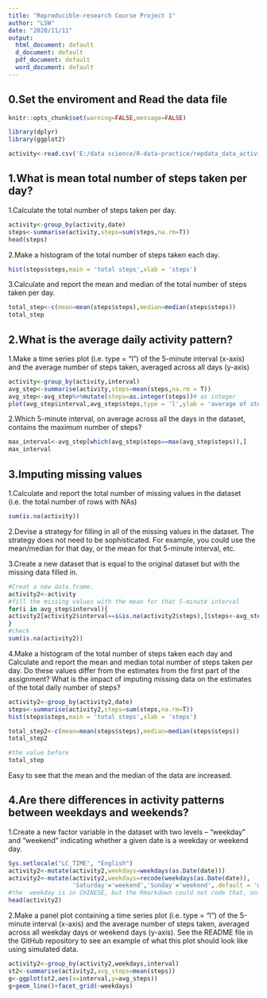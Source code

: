 ```yaml
---
title: "Reproducible-research Course Project 1"
author: "LSW"
date: "2020/11/11"
output:
  html_document: default
  d_document: default
  pdf_document: default
  word_document: default
--- 
```


## 0.Set the enviroment and Read the data file
```r
knitr::opts_chunk$set(warning=FALSE,message=FALSE)
```

```r
library(dplyr)
library(ggplot2)
```

```r
activity<-read.csv('E:/data science/R-data-practice/repdata_data_activity/activity.csv')
```

## 1.What is mean total number of steps taken per day?

1.Calculate the total number of steps taken per day.

```r
activity<-group_by(activity,date)
steps<-summarise(activity,steps=sum(steps,na.rm=T))
head(steps)
```

2.Make a histogram of the total number of steps taken each day.

```r
hist(steps$steps,main = 'total steps',xlab = 'steps')
```

3.Calculate and report the mean and median of the total number of steps taken per day.

```r
total_step<-c(mean=mean(steps$steps),median=median(steps$steps))
total_step
```

## 2.What is the average daily activity pattern?

1.Make a time series plot (i.e. type = "l") of the 5-minute interval (x-axis) and the average number of steps taken, averaged across all days (y-axis)

```r
activity<-group_by(activity,interval)
avg_step<-summarise(activity,steps=mean(steps,na.rm = T))
avg_step<-avg_step%>%mutate(steps=as.integer(steps))# as integer
plot(avg_step$interval,avg_step$steps,type = 'l',ylab = 'average of steps',xlab = 'interval')
```

2.Which 5-minute interval, on average across all the days in the dataset, contains the maximum number of steps?

```r
max_interval<-avg_step[which(avg_step$steps==max(avg_step$steps)),]
max_interval
```

##  3.Imputing missing values

1.Calculate and report the total number of missing values in the dataset (i.e. the total number of rows with NAs)

```r
sum(is.na(activity))
```

2.Devise a strategy for filling in all of the missing values in the dataset. The strategy does not need to be sophisticated. For example, you could use the mean/median for that day, or the mean for that 5-minute interval, etc.

3.Create a new dataset that is equal to the original dataset but with the missing data filled in.

```r
#Creat a new data.frame.
activity2<-activity
#fill the missing values with the mean for that 5-minute interval
for(i in avg_step$interval){
activity2[activity2$interval==i&is.na(activity2$steps),]$steps<-avg_step$steps[avg_step$interval==i]
}
#check
sum(is.na(activity2))
```

4.Make a histogram of the total number of steps taken each day and Calculate and report the mean and median total number of steps taken per day. Do these values differ from the estimates from the first part of the assignment? What is the impact of imputing missing data on the estimates of the total daily number of steps?

```r
activity2<-group_by(activity2,date)
steps<-summarise(activity2,steps=sum(steps,na.rm=T))
hist(steps$steps,main = 'total steps',xlab = 'steps')
```

```r
total_step2<-c(mean=mean(steps$steps),median=median(steps$steps))
total_step2
```

```r
#the value before
total_step
```

Easy to see that the mean and the median of the data are increased.

##  4.Are there differences in activity patterns between weekdays and weekends?

1.Create a new factor variable in the dataset with two levels – “weekday” and “weekend” indicating whether a given date is a weekday or weekend day.

```r
Sys.setlocale("LC_TIME", "English")
activity2<-mutate(activity2,weekdays=weekdays(as.Date(date)))
activity2<-mutate(activity2,weekdays=recode(weekdays(as.Date(date)),
                  'Saturday'='weekend','Sunday'='weekend',.default = 'weekday'))
#the  weekday is in CHINESE, but the Rmarkdown could not code that, only a check.
head(activity2)
```

2.Make a panel plot containing a time series plot (i.e. type = "l") of the 5-minute interval (x-axis) and the average number of steps taken, averaged across all weekday days or weekend days (y-axis). See the README file in the GitHub repository to see an example of what this plot should look like using simulated data.
```r
activity2<-group_by(activity2,weekdays,interval)
st2<-summarise(activity2,avg_steps=mean(steps))
g<-ggplot(st2,aes(x=interval,y=avg_steps))
g+geom_line()+facet_grid(~weekdays)
```
